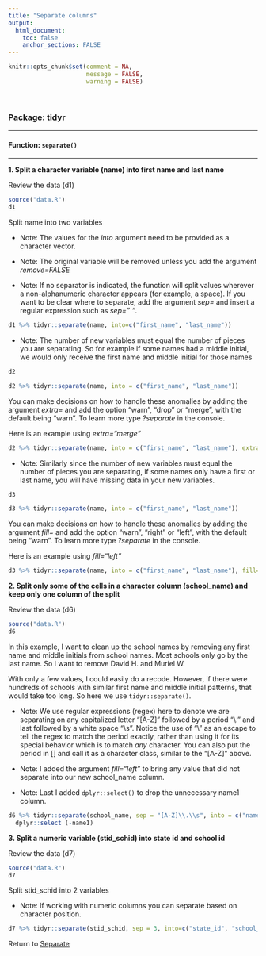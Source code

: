 ```yaml
---
title: "Separate columns"
output: 
  html_document:
    toc: false
    anchor_sections: FALSE
---
```


```r
knitr::opts_chunk$set(comment = NA,
                      message = FALSE,
                      warning = FALSE)
```

<br>

### Package: tidyr

---

#### Function: `separate()`

---

**1\. Split a character variable (name) into first name and last name**

Review the data (d1)

```r

source("data.R")
d1

```

Split name into two variables

* Note: The values for the *into* argument need to be provided as a character vector.

* Note: The original variable will be removed unless you add the argument *remove=FALSE*

* Note: If no separator is indicated, the function will split values wherever a non-alphanumeric character appears (for example, a space). If you want to be clear where to separate, add the argument *sep=* and insert a regular expression such as *sep=" "*. 

```r

d1 %>% tidyr::separate(name, into=c("first_name", "last_name"))

```

* Note: The number of new variables must equal the number of pieces you are separating. So for example if some names had a middle initial, we would only receive the first name and middle initial for those names

```r
d2

```

```r

d2 %>% tidyr::separate(name, into = c("first_name", "last_name"))

```

You can make decisions on how to handle these anomalies by adding the argument *extra=* and add the option "warn", "drop" or "merge", with the default being "warn". To learn more type *?separate* in the console.

Here is an example using *extra="merge"*

```r

d2 %>% tidyr::separate(name, into = c("first_name", "last_name"), extra="merge")

```

* Note: Similarly since the number of new variables must equal the number of pieces you are separating, if some names only have a first or last name, you will have missing data in your new variables.

```r

d3

```

```r

d3 %>% tidyr::separate(name, into = c("first_name", "last_name"))

```

You can make decisions on how to handle these anomalies by adding the argument *fill=* and add the option "warn", "right" or "left", with the default being "warn". To learn more type *?separate* in the console.

Here is an example using *fill="left"*

```r

d3 %>% tidyr::separate(name, into = c("first_name", "last_name"), fill="left")

```

**2\. Split only some of the cells in a character column (school_name) and keep only one column of the split**

Review the data (d6)

```r

source("data.R")
d6

```

In this example, I want to clean up the school names by removing any first name and middle initials from school names. Most schools only go by the last name. So I want to remove David H. and Muriel W.

With only a few values, I could easily do a recode. However, if there were hundreds of schools with similar first name and middle initial patterns, that would take too long. So here we use `tidyr::separate()`.

* Note: We use regular expressions (regex) here to denote we are separating on any capitalized letter "[A-Z]" followed by a period "\\." and last followed by a white space "\\s". Notice the use of "\\" as an escape to tell the regex to match the period exactly, rather than using it for its special behavior which is to match *any* character. You can also put the period in [] and call it as a character class, similar to the "[A-Z]" above.

* Note: I added the argument *fill="left"* to bring any value that did not separate into our new school_name column.

* Note: Last I added `dplyr::select()` to drop the unnecessary name1 column.

```r

d6 %>% tidyr::separate(school_name, sep = "[A-Z]\\.\\s", into = c("name1", "school_name"), fill="left") %>%
  dplyr::select (-name1)

```

**3\. Split a numeric variable (stid_schid) into state id and school id**

Review the data (d7)

```r

source("data.R")
d7

```

Split stid_schid into 2 variables

* Note: If working with numeric columns you can separate based on character position.

```r

d7 %>% tidyr::separate(stid_schid, sep = 3, into=c("state_id", "school_id"))

```

Return to [Separate](https://github.com/Cghlewis/data-wrangling-functions/wiki/Separate)